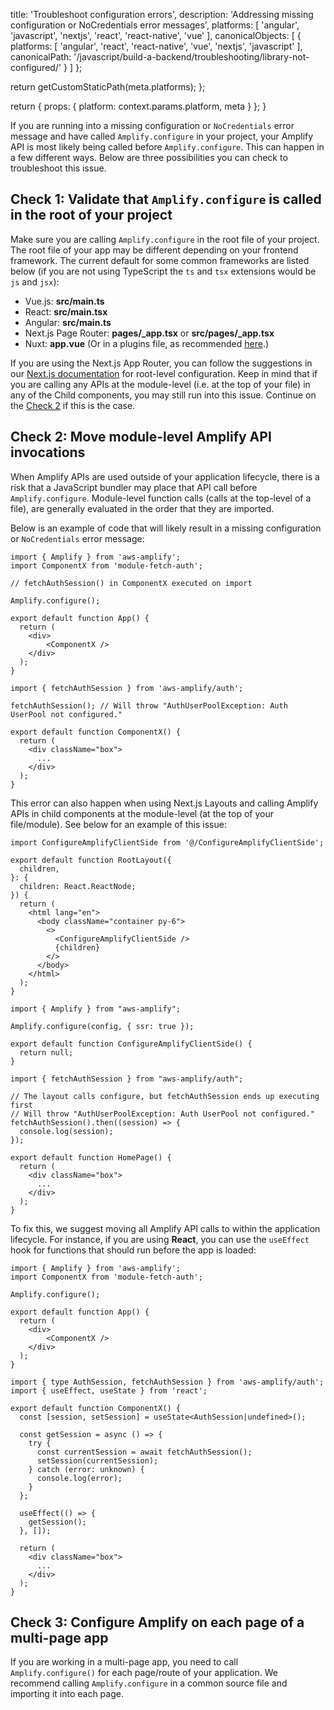 
  title: 'Troubleshoot configuration errors',
  description: 'Addressing missing configuration or NoCredentials error messages',
  platforms: [
    'angular',
    'javascript',
    'nextjs',
    'react',
    'react-native',
    'vue'
  ],
  canonicalObjects: [
    {
      platforms: [
        'angular',
        'react',
        'react-native',
        'vue',
        'nextjs',
        'javascript'
      ],
      canonicalPath: '/javascript/build-a-backend/troubleshooting/library-not-configured/'
    }
  ]
};

  return getCustomStaticPath(meta.platforms);
};

  return {
    props: {
      platform: context.params.platform,
      meta
    }
  };
}

If you are running into a missing configuration or `NoCredentials` error message and have called `Amplify.configure` in your project, your Amplify API is most likely being called before `Amplify.configure`. This can happen in a few different ways. Below are three possibilities you can check to troubleshoot this issue.

## Check 1: Validate that `Amplify.configure` is called in the root of your project

Make sure you are calling `Amplify.configure` in the root file of your project. The root file of your app may be different depending on your frontend framework. The current default for some common frameworks are listed below (if you are not using TypeScript the `ts` and `tsx` extensions would be `js` and `jsx`):

* Vue.js: **src/main.ts**
* React: **src/main.tsx**
* Angular: **src/main.ts**
* Next.js Page Router: **pages/_app.tsx** or **src/pages/_app.tsx**
* Nuxt: **app.vue** (Or in a plugins file, as recommended [here](https://docs.amplify.aws/react/build-a-backend/server-side-rendering/nuxt/).)

<Callout>

If you are using the Next.js App Router, you can follow the suggestions in our [Next.js documentation](/[platform]/build-a-backend/server-side-rendering/nextjs/#configure-amplify-library-for-client-side-usage) for root-level configuration. Keep in mind that if you are calling any APIs at the module-level (i.e. at the top of your file) in any of the Child components, you may still run into this issue. Continue on the [Check 2](http://localhost:3000/react/build-a-backend/troubleshooting/library-not-configured/#check-2-move-module-level-amplify-api-invocations) if this is the case.

</Callout>

## Check 2: Move module-level Amplify API invocations

When Amplify APIs are used outside of your application lifecycle, there is a risk that a JavaScript bundler may place that API call before `Amplify.configure`. Module-level function calls (calls at the top-level of a file), are generally evaluated in the order that they are imported.

Below is an example of code that will likely result in a missing configuration or `NoCredentials` error message:

```tsx title="index.ts"
import { Amplify } from 'aws-amplify';
import ComponentX from 'module-fetch-auth';

// fetchAuthSession() in ComponentX executed on import

Amplify.configure();

export default function App() {
  return (
    <div>
        <ComponentX />
    </div>
  );
}
```

```tsx title="module-fetch-auth.tsx"
import { fetchAuthSession } from 'aws-amplify/auth';

fetchAuthSession(); // Will throw "AuthUserPoolException: Auth UserPool not configured."

export default function ComponentX() {
  return (
    <div className="box">
      ...
    </div>
  );
}
```

This error can also happen when using Next.js Layouts and calling Amplify APIs in child components at the module-level (at the top of your file/module). See below for an example of this issue:

```tsx title="layout.tsx"
import ConfigureAmplifyClientSide from '@/ConfigureAmplifyClientSide';

export default function RootLayout({
  children,
}: {
  children: React.ReactNode;
}) {
  return (
    <html lang="en">
      <body className="container py-6">
        <>
          <ConfigureAmplifyClientSide />
          {children}
        </>
      </body>
    </html>
  );
}
```

```tsx title="ConfigureAmplifyClientSide.tsx"
import { Amplify } from "aws-amplify";

Amplify.configure(config, { ssr: true });

export default function ConfigureAmplifyClientSide() {
  return null;
}
```

```tsx title="page.tsx"
import { fetchAuthSession } from "aws-amplify/auth";

// The layout calls configure, but fetchAuthSession ends up executing first
// Will throw "AuthUserPoolException: Auth UserPool not configured."
fetchAuthSession().then((session) => {
  console.log(session);
});

export default function HomePage() {
  return (
    <div className="box">
      ...
    </div>
  );
}
```

To fix this, we suggest moving all Amplify API calls to within the application lifecycle. For instance, if you are using **React**, you can use the `useEffect` hook for functions that should run before the app is loaded:

```tsx title="index.ts"
import { Amplify } from 'aws-amplify';
import ComponentX from 'module-fetch-auth';

Amplify.configure();

export default function App() {
  return (
    <div>
        <ComponentX />
    </div>
  );
}
```

```tsx title="module-fetch-auth.tsx"
import { type AuthSession, fetchAuthSession } from 'aws-amplify/auth';
import { useEffect, useState } from 'react';

export default function ComponentX() {
  const [session, setSession] = useState<AuthSession|undefined>();

  const getSession = async () => {
    try {
      const currentSession = await fetchAuthSession();
      setSession(currentSession);
    } catch (error: unknown) {
      console.log(error);
    }
  };

  useEffect(() => {
    getSession();
  }, []);

  return (
    <div className="box">
      ...
    </div>
  );
}
```

## Check 3: Configure Amplify on each page of a multi-page app

If you are working in a multi-page app, you need to call `Amplify.configure()` for each page/route of your application. We recommend calling `Amplify.configure` in a common source file and importing it into each page.
